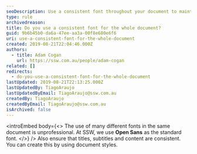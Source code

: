 ```yaml
---
seoDescription: Use a consistent font throughout your document to maintain professionalism and readability.
type: rule
archivedreason:
title: Do you use a consistent font for the whole document?
guid: 9b6b45b0-da6a-47ee-aa3a-00f8e680e6f6
uri: use-a-consistent-font-for-the-whole-document
created: 2019-08-21T22:04:46.000Z
authors:
  - title: Adam Cogan
    url: https://ssw.com.au/people/adam-cogan
related: []
redirects:
  - do-you-use-a-consistent-font-for-the-whole-document
lastUpdated: 2019-08-21T22:13:25.000Z
lastUpdatedBy: TiagoAraujo
lastUpdatedByEmail: TiagoAraujo@ssw.com.au
createdBy: TiagoAraujo
createdByEmail: TiagoAraujo@ssw.com.au
isArchived: false
---
```


<introEmbed
  body={<>
The use of many different fonts in the same document is unprofessional. At SSW, we use **Open Sans** as the standard font.
  </>}
/>
Also ensure that titles, subtitles and content are consistent. You can create this by using document styles.
